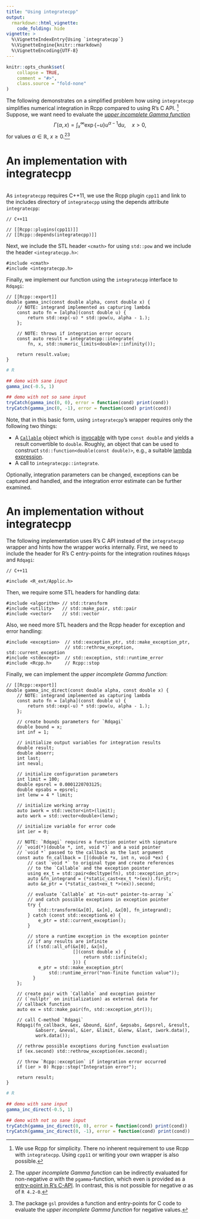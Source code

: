 ```yaml
---
title: "Using integratecpp"
output:
  rmarkdown::html_vignette:
    code_folding: hide
vignette: >
  %\VignetteIndexEntry{Using `integratecpp`}
  %\VignetteEngine{knitr::rmarkdown}
  %\VignetteEncoding{UTF-8}
---
```

<!-- cSpell: ignoreRegExp \\.* -->
<!-- cSpell: words cmath,stdexcept -->
<!-- cSpell: words decltype,nullptr,pgamma,isfinite -->
<!-- cSpell: words cond,abserr,neval,epsrel,epsabs,lenw,iwork -->

```r
knitr::opts_chunk$set(
    collapse = TRUE,
    comment = "#>",
    class.source = "fold-none"
)
```

The following demonstrates on a simplified problem how using `integratecpp`
simplifies numerical integration in Rcpp compared to using R's C API. [^1]
Suppose, we want need to evaluate the
[*upper incomplete Gamma function*](https://en.wikipedia.org/wiki/Incomplete_gamma_function)
$$
    \Gamma{(\alpha, x)}
        = \int_{x}^{\infty}{
            \exp{\{ - u \}}  u^{\alpha-1}
            {\mathrm{d}u}
        } ,
        \quad x > 0 ,
$$
for values $\alpha \in \mathbb{R}$, $x \geq 0$.[^2][^3]

# An implementation with integratecpp

```Rcpp
```

As `integratecpp` requires C++11, we use the Rcpp plugin `cpp11` and link to
the includes directory of `integratecpp` using the depends attribute
`integratecpp`:

```Rcpp
// C++11

// [[Rcpp::plugins(cpp11)]]
// [[Rcpp::depends(integratecpp)]]
```

Next, we include the STL header `<cmath>` for using `std::pow` and we include
the header `<integratecpp.h>`:

```Rcpp
#include <cmath>
#include <integratecpp.h>
```

Finally, we implement our function using the `integratecpp` interface to
`Rdqagi`:

```Rcpp
// [[Rcpp::export]]
double gamma_inc(const double alpha, const double x) {
    // NOTE: integrand implemented as capturing lambda
    const auto fn = [alpha](const double u) {
        return std::exp(-u) * std::pow(u, alpha - 1.);
    };

    // NOTE: throws if integration error occurs
    const auto result = integratecpp::integrate(
        fn, x, std::numeric_limits<double>::infinity());

    return result.value;
}
```

```r
# R

## demo with sane input
gamma_inc(-0.5, 1)

## demo with not so sane input
tryCatch(gamma_inc(0, 0), error = function(cond) print(cond))
tryCatch(gamma_inc(0, -1), error = function(cond) print(cond))
```

Note, that in this basic form, using `integratecpp`'s wrapper requires only the
following two things:

- A [`Callable`](https://en.cppreference.com/w/cpp/named_req/Callable)
  object which is
  [invocable](https://en.cppreference.com/w/cpp/types/is_invocable) with type
  `const double` and yields a result convertible to `double`. Roughly, an
  object that can be used to construct `std::function<double(const double)>`,
  e.g., a suitable
  [lambda expression](https://en.cppreference.com/w/cpp/language/lambda).
- A call to `integratecpp::integrate`.

Optionally, integration parameters can be changed, exceptions can be captured
and handled, and the integration error estimate can be further examined.

# An implementation without integratecpp

The following implementation uses R's C API instead of the `integratecpp`
wrapper and hints how the wrapper works internally. First, we need to include
the header for R's C entry-points for the integration routines `Rdqags` and
`Rdqagi`:

```Rcpp
// C++11

#include <R_ext/Applic.h>
```

Then, we require some STL headers for handling data:

```Rcpp
#include <algorithm> // std::transform
#include <utility>   // std::make_pair, std::pair
#include <vector>    // std::vector
```

Also, we need more STL headers and the Rcpp header for exception and error
handling:

```Rcpp
#include <exception>  // std::exception_ptr, std::make_exception_ptr, 
                      // std::rethrow_exception, std::current_exception
#include <stdexcept>  // std::exception, std::runtime_error
#include <Rcpp.h>     // Rcpp::stop
```

Finally, we can implement the *upper incomplete Gamma function*:

```Rcpp
// [[Rcpp::export]]
double gamma_inc_direct(const double alpha, const double x) {
    // NOTE: integrand implemented as capturing lambda
    const auto fn = [alpha](const double u) {
        return std::exp(-u) * std::pow(u, alpha - 1.);
    };

    // create bounds parameters for `Rdqagi`
    double bound = x;
    int inf = 1;

    // initialize output variables for integration results
    double result;
    double abserr;
    int last;
    int neval;

    // initialize configuration parameters
    int limit = 100;
    double epsrel = 0.0001220703125;
    double epsabs = epsrel;
    int lenw = 4 * limit;

    // initialize working array
    auto iwork = std::vector<int>(limit);
    auto work = std::vector<double>(lenw);

    // initialize variable for error code
    int ier = 0;

    // NOTE: `Rdqagi` requires a function pointer with signature
    // `void(*)(double *, int, void *)` and a void pointer
    // `void *` passed to the callback as the last argument
    const auto fn_callback = [](double *x, int n, void *ex) {
        // cast `void *` to original type and create references
        // to the `Callable` and the exception pointer
        using ex_t = std::pair<decltype(fn), std::exception_ptr>;
        auto &fn_integrand = (*static_cast<ex_t *>(ex)).first;
        auto &e_ptr = (*static_cast<ex_t *>(ex)).second;
        
        // evaluate `Callable` at *in-out* pointer-to-array `x`
        // and catch possible exceptions in exception pointer
        try {
            std::transform(&x[0], &x[n], &x[0], fn_integrand);
        } catch (const std::exception& e) {
            e_ptr = std::current_exception();
        }
        
        // store a runtime exception in the exception pointer 
        // if any results are infinite 
        if (!std::all_of(&x[0], &x[n], 
                         [](const double x) { 
                             return std::isfinite(x); 
                         })) {
            e_ptr = std::make_exception_ptr(
                std::runtime_error("non-finite function value"));
          }
    };

    // create pair with `Callable` and exception pointer 
    // (`nullptr` on initialization) as external data for 
    // callback function
    auto ex = std::make_pair(fn, std::exception_ptr());
    
    // call C-method `Rdqagi`
    Rdqagi(fn_callback, &ex, &bound, &inf, &epsabs, &epsrel, &result,
           &abserr, &neval, &ier, &limit, &lenw, &last, iwork.data(),
           work.data());
    
    // rethrow possible exceptions during function evaluation
    if (ex.second) std::rethrow_exception(ex.second);
    
    // throw `Rcpp::exception` if integration error occurred
    if (ier > 0) Rcpp::stop("Integration error");

    return result;
}
```

```r
# R

## demo with sane input
gamma_inc_direct(-0.5, 1)

## demo with not so sane input
tryCatch(gamma_inc_direct(0, 0), error = function(cond) print(cond))
tryCatch(gamma_inc_direct(0, -1), error = function(cond) print(cond))
```


[^1]: We use Rcpp for simplicity. There no inherent requirement to use Rcpp with
`integratecpp`. Using `cpp11` or writing your own wrapper is also possible.

[^2]: The *upper incomplete Gamma function* can be indirectly evaluated for
non-negative $\alpha$ with the `pgamma`-function, which even is provided as a
[entry-point in R's C-API](https://cran.r-project.org/doc/manuals/r-release/R-exts.html#Distribution-functions).
In contrast, this is not possible for negative $\alpha$ as of `R 4.2-0`.

[^3]: The package `gsl` provides a function and entry-points for C code to
evaluate the
*upper incomplete Gamma function* for negative values.
